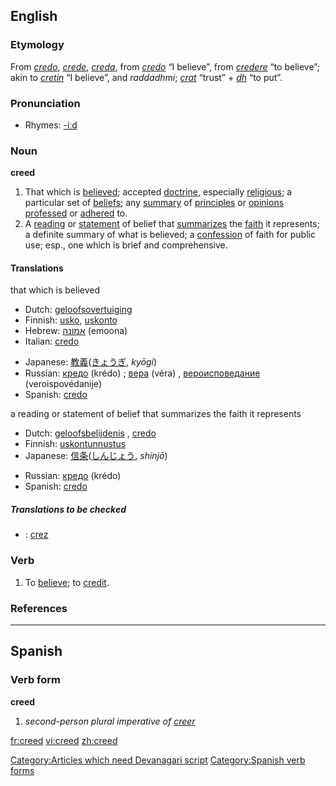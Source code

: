 ==English==

===Etymology===
From {{OE.}} ''[[credo]]'', ''[[crede]]'', {{AS.}} ''[[creda]]'', from {{L.}} ''[[credo]]'' “I believe”, from ''[[credere]]'' “to believe”; akin to {{OIr.}} ''[[cretin]]'' “I believe”, and {{Skr.}} ''raddadhmi''; ''[[crat]]'' “trust” + ''[[dh]]'' “to put”. [[Category:Articles which need Devanagari script]]

===Pronunciation===
*Rhymes: [[Rhymes:English:-iːd|-iːd]]

===Noun===
'''creed'''

# That which is [[believe]]d; accepted [[doctrine]], especially [[religious]]; a particular set of [[belief]]s; any [[summary]] of [[principle]]s or [[opinion]]s [[profess]]ed or [[adhere]]d to.
# A [[reading]] or [[statement]] of belief that [[summarize]]s the [[faith]] it represents; a definite summary of what is believed; a [[confession]] of faith for public use; esp., one which is brief and comprehensive.

====Translations====
;that which is believed
{{top}}
*Dutch: [[geloofsovertuiging]] {{f}}
*Finnish: [[usko]], [[uskonto]]
*Hebrew: [[אמונה]] (emoona) {{f}}
*Italian: [[credo]] {{m}}
{{mid}}
*Japanese: [[教義]]([[きょうぎ]], ''kyōgi'')
*Russian: [[кредо]] (krédo) {{n}}; [[вера]] (véra) {{f}}, [[вероисповедание]] (veroispovédanije) {{n}} {{italbrac|religion}}
*Spanish: [[credo]] {{m}}
{{bottom}}

;a reading or statement of belief that summarizes the faith it represents
{{top}}
*Dutch: [[geloofsbelijdenis]] {{f}}, [[credo]] {{n}}
*Finnish: [[uskontunnustus]]
*Japanese: [[信条]]([[しんじょう]], ''shinjō'')
{{mid}}
*Russian: [[кредо]] (krédo) {{n}}
*Spanish: [[credo]] {{m}}
{{bottom}}

=====Translations to be checked=====
{{checktrans}}
*{{ttbc|Romanian}}: [[crez]] {{n}}

===Verb===
{{en-verb}}

# To [[believe]]; to [[credit]].

===References===
{{R:Webster 1913}}

----

==Spanish==
===Verb form===
'''creed'''

# ''second-person plural imperative of [[creer]]''
[[Category:Spanish verb forms]]

[[fr:creed]]
[[vi:creed]]
[[zh:creed]]